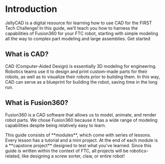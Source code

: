 
# Introduction
 
JellyCAD is a digital resource for learning how to use CAD for the FIRST Tech Challenge! In this guide, we’ll teach you how to harness the capabilities of Fusion360 for your FTC robot, starting with simple modeling all the way to complex part modeling and large assemblies. Get started 

## What is CAD?
CAD (Computer-Aided Design) is essentially 3D modeling for engineering. Robotics teams use it to design and print custom-made parts for their robots, as well as to visualize their robots prior to building them. In this way, CAD can serve as a blueprint for building the robot, saving time in the long run. 

## What is Fusion360?
Fusion360 is a CAD software that allows us to model, animate, and render robot parts. We chose Fusion360 because it has a wide range of modeling capabilities despite being relatively easy to learn.

<Callout type = "info">
This guide consists of **modules**, which come with series of lessons. Every lesson has a tutorial and a mini project. At the end of each module is a **capstone project** designed to test what you’ve learned. Since this guide is written within the context of FTC, all projects will be robotics-related, like designing a screw sorter, claw, or entire robot! 
</Callout>